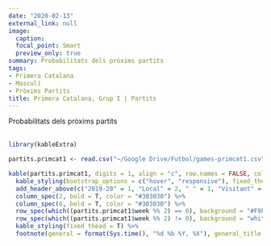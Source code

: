 ```yaml
---
date: "2020-02-13"
external_link: null
image:
  caption: 
  focal_point: Smart
  preview_only: true
summary: Probabilitats dels pròxims partits
tags:
- Primera Catalana
- Masculí
- Pròxims Partits
title: Primera Catalana, Grup I | Partits
---
```

Probabilitats dels pròxims partits
<br>
<br>
```r
library(kableExtra)

partits.primcat1 <- read.csv("~/Google Drive/Futbol/games-primcat1.csv")

kable(partits.primcat1, digits = 1, align = "c", row.names = FALSE, col.names = c("Jornada", "Equip", "Guanyar", "Empatar", "Guanyar", "Equip"))  %>%
  kable_styling(bootstrap_options = c("hover", "responsive"), fixed_thead = T) %>%
  add_header_above(c("2019-20" = 1, "Local" = 2, " " = 1, "Visitant" = 2), background = "white") %>%
  column_spec(2, bold = T, color = "#303030") %>%
  column_spec(6, bold = T, color = "#303030") %>%
  row_spec(which((partits.primcat1$week %% 2) == 0), background = "#F9F9F9") %>%
  row_spec(which((partits.primcat1$week %% 2) != 0), background = "white") %>%
  kable_styling(fixed_thead = T) %>%
  footnote(general = format(Sys.time(), "%d %b %Y, %X"), general_title = "Actualitzat:", footnote_as_chunk = T)
```
